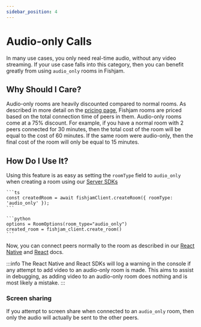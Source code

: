 ```yaml
---
sidebar_position: 4
---
```



# Audio-only Calls

In many use cases, you only need real-time audio, without any video streaming.
If your use case falls into this category, then you can benefit greatly from using `audio_only` rooms in Fishjam.

## Why Should I Care?

Audio-only rooms are heavily discounted compared to normal rooms.
As described in more detail on the [pricing page](https://fishjam.io/#pricing), Fishjam rooms are priced based on the total connection time of peers in them.
Audio-only rooms come at a 75% discount.
For example, if you have a normal room with 2 peers connected for 30 minutes, then the total cost of the room will be equal to the cost of 60 minutes.
If the same room were audio-only, then the final cost of the room will only be equal to 15 minutes.

## How Do I Use It?

Using this feature is as easy as setting the `roomType` field to `audio_only` when creating a room using our [Server SDKs](/production/server)

<Tabs groupId="language">
  <TabItem value="ts" label="Typescript">
  
    ```ts
    const createdRoom = await fishjamClient.createRoom({ roomType: 'audio_only' });
    ```

  </TabItem>

  <TabItem value="python" label="Python">

    ```python
    options = RoomOptions(room_type="audio_only")
    created_room = fishjam_client.create_room()
    ```

  </TabItem>
 </Tabs>

Now, you can connect peers normally to the room as described in our [React Native](/react-native/connecting) and [React](/react/connecting) docs.

:::info
The React Native and React SDKs will log a warning in the console if any attempt to add video to an audio-only room is made.
This aims to assist in debugging, as adding video to an audio-only room does nothing and is most likely a mistake.
:::

### Screen sharing

If you attempt to screen share when connected to an `audio_only` room, then only the audio will actually be sent to the other peers.
